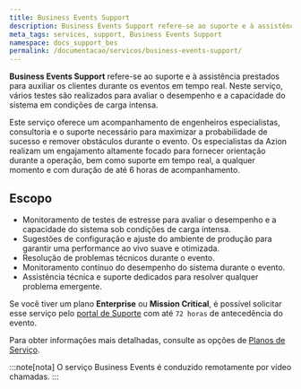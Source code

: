 ```yaml
---
title: Business Events Support
description: Business Events Support refere-se ao suporte e à assistência prestados para auxiliar os clientes durante os eventos em tempo real.
meta_tags: services, support, Business Events Support
namespace: docs_support_bes
permalink: /documentacao/servicos/business-events-support/
---
```


**Business Events Support** refere-se ao suporte e à assistência prestados para auxiliar os clientes durante os eventos em tempo real. Neste serviço, vários testes são realizados para avaliar o desempenho e a capacidade do sistema em condições de carga intensa.

Este serviço oferece um acompanhamento de engenheiros especialistas, consultoria e o suporte necessário para maximizar a probabilidade de sucesso e remover obstáculos durante o evento. Os especialistas da Azion realizam um engajamento altamente focado para fornecer orientação durante a operação, bem como suporte em tempo real, a qualquer momento e com duração de até 6 horas de acompanhamento.

## Escopo

- Monitoramento de testes de estresse para avaliar o desempenho e a capacidade do sistema sob condições de carga intensa.
- Sugestões de configuração e ajuste do ambiente de produção para garantir uma performance ao vivo suave e otimizada.
- Resolução de problemas técnicos durante o evento.
- Monitoramento contínuo do desempenho do sistema durante o evento.
- Assistência técnica e suporte dedicados para resolver qualquer problema emergente.

Se você tiver um plano **Enterprise** ou **Mission Critical**, é possível solicitar esse serviço pelo [portal de Suporte](https://tickets.azion.com/pt-BR/support/login/new) com até `72 horas` de antecedência do evento.

Para obter informações mais detalhadas, consulte as opções de [Planos de Serviço](/pt-br/documentacao/servicos/planos-de-servico/).

:::note[nota]
O serviço Business Events é conduzido remotamente por vídeo chamadas.
:::
